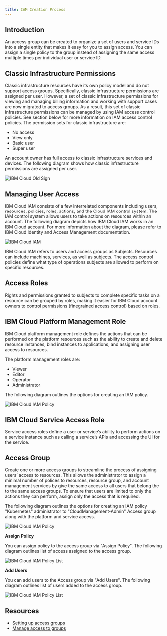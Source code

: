 ```yaml
---
title: IAM Creation Process
---
```



<PageDescription>


</PageDescription>

## **Introduction**

An access group can be created to organize a set of users and service IDs into a single entity that makes it easy for you to assign access. You can assign a single policy to the group instead of assigning the same access multiple times per individual user or service ID.

## **Classic Infrastructure Permissions**
Classic infrastructure resources have its own policy model and do not support access groups. Specifically, classic infrastructure permissions are assigned per user. However, a set of classic infrastructure permissions for viewing and managing billing information and working with support
cases are now migrated to access groups. As a result, this set of classic infrastructure permissions can be managed by using IAM access control policies. See section below for more information on IAM access control policies.
The permission sets for classic infrastructure are:
- No access
- View only
- Basic user
- Super user

An account owner has full access to classic infrastructure services and devices. The following diagram shows how classic infrastructure permissions are assigned per user.

![IBM Cloud Old Sign](images/ClassicIAM.png)

## **Managing User Access**
IBM Cloud IAM consists of a few interrelated components including users, resources, policies, roles, actions, and the Cloud IAM control system. The IAM control system allows users to take actions on resources within an account. The following diagram depicts how IBM Cloud IAM works in an IBM Cloud account. For more information about the diagram, please refer to IBM Cloud Identity and Access Management documentation.

![IBM Cloud IAM](images/IAM.png)

IBM Cloud IAM refers to users and access groups as Subjects. Resources can include machines, services, as well as subjects. The access control policies define what type of operations subjects are allowed to perform on specific resources.

## **Access Roles**
Rights and permissions granted to subjects to complete specific tasks on a resource can be grouped by roles, making it easier for IBM Cloud account owners to control permissions (finegrained access control) based on roles.

## **IBM Cloud Platform Management Role**
IBM Cloud platform management role defines the actions that can be performed on the platform resources such as the ability to create and delete resource instances, bind instances to applications, and assigning user access to resources.

The platform management roles are:
- Viewer
- Editor
- Operator
- Administrator

The following diagram outlines the options for creating an IAM policy.

![IBM Cloud IAM Policy](images/IAMPolicy.png)

## **IBM Cloud Service Access Role**
Service access roles define a user or service’s ability to perform actions on a service instance such as calling a service’s APIs and accessing the UI for the service.

## **Access Group**

Create one or more access groups to streamline the process of assigning users’ access to resources. This allows the administrator to assign a minimal number of polices to resources, resource group, and account management services by give the same access to all users that belong the to the same access groups. To ensure that users are limited to only the actions they can perform, assign only the access that is required.

The following diagram outlines the options for creating an IAM policy "Kubernetes" administrator to "CloudManagement-Admin" Access group along with the platform and service access.

![IBM Cloud IAM Policy](images/IAMPolicyAssign.png)

**Assign Policy**

You can assign policy to the access group via "Assign Policy". The following diagram outlines list of access assigned to the access group.

![IBM Cloud IAM Policy List](images/IAMPolicyList.png)

**Add Users**

You can add users to the Access group via "Add Users". The following diagram outlines list of users added to the access group.

![IBM Cloud IAM Policy List](images/Users.png)
## **Resources**

- [Setting up access groups](https://cloud.ibm.com/docs/account?topic=account-groups)
- [Manage access to groups](https://cloud.ibm.com/docs/account?topic=account-assign-access-resources)
